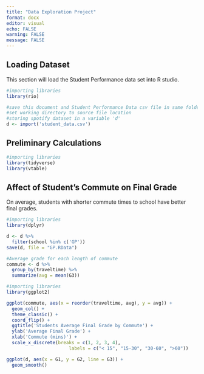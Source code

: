 ```yaml
---
title: "Data Exploration Project"
format: docx
editor: visual
echo: FALSE
warning: FALSE
message: FALSE
---
```


## Loading Dataset

This section will load the Student Performance data set into R studio.

```r
#importing libraries 
library(rio)

#save this document and Student Performance Data csv file in same folder
#set working directory to source file location
#storing spotify dataset in a variable 'd'
d <- import('student_data.csv')
```

## Preliminary Calculations

```r
#importing libraries
library(tidyverse)
library(vtable)
```

## Affect of Student's Commute on Final Grade

On average, students with shorter commute times to school have better final grades.

```r
#importing libraries
library(dplyr)

d <- d %>%
  filter(school %in% c('GP'))
save(d, file = "GP.RData")

#Average grade for each length of commute
commute <- d %>%
  group_by(traveltime) %>%
  summarize(avg = mean(G3))
```

```r
#importing libraries
library(ggplot2)

ggplot(commute, aes(x = reorder(traveltime, avg), y = avg)) +
  geom_col() +
  theme_classic() +
  coord_flip() +
  ggtitle('Students Average Final Grade by Commute') +
  ylab('Average Final Grade') +
  xlab('Commute (mins)') +
  scale_x_discrete(breaks = c(1, 2, 3, 4),
                       labels = c("< 15", "15-30", "30-60", ">60"))
```

```r
ggplot(d, aes(x = G1, y = G2, line = G3)) +
  geom_smooth()
```

```         
```
